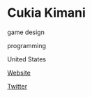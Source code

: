 # Cukia Kimani

<Skills>

game design

programming

</Skills>

<Location>

United States

</Location>

<Personal>

[Website](http://cukiamakesgames.com)

[Twitter](https://twitter.com/cukiakimani)

</Personal>


